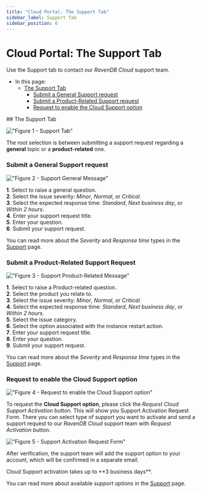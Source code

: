 ```yaml
---
title: "Cloud Portal: The Support Tab"
sidebar_label: Support Tab
sidebar_position: 6
---
```



# Cloud Portal: The Support Tab

<Admonition type="note" title="Note">

Use the Support tab to contact our *RavenDB Cloud* support team.

* In this page:  
  * [The Support Tab](../../cloud/portal/cloud-portal-support-tab#the-support-tab)  
     * [Submit a General Support request](../../cloud/portal/cloud-portal-support-tab#submit-a-general-support-request)  
     * [Submit a Product-Related Support request](../../cloud/portal/cloud-portal-support-tab#submit-a-product-related-support-request)
     * [Request to enable the Cloud Support option](../../cloud/portal/cloud-portal-support-tab#request-to-enable-the-cloud-support-option)
</Admonition>
## The Support Tab

!["Figure 1 - Support Tab"](./assets/portal-support-tab.png)

The root selection is between submitting a support request regarding a **general** topic or a **product-related** one.  
### Submit a General Support request  

!["Figure 2 - Support General Message"](./assets/portal-support-general-question-cloud-support.png)

   **1**. Select to raise a general question.  
   **2**. Select the issue severity: *Minor*, *Normal*, or *Critical*.  
   **3**. Select the expected response time: *Standard*, *Next business day*, or *Within 2 hours*.  
   **4**. Enter your support request title.  
   **5**. Enter your question.  
   **6**. Submit your support request.

You can read more about the *Severity* and *Response time* types in the [Support](../../cloud/cloud-support#response-time-types) page.
### Submit a Product-Related Support Request  

!["Figure 3 - Support Product-Related Message"](./assets/portal-support-instance-related-question-cloud-support.png)
    
   **1**. Select to raise a Product-related question.  
   **2**. Select the product you relate to.  
   **3**. Select the issue severity: *Minor*, *Normal*, or *Critical*.  
   **4**. Select the expected response time: *Standard*, *Next business day*, or *Within 2 hours*.  
   **5**. Select the issue category.  
   **6**. Select the option associated with the instance restart action.  
   **7**. Enter your support request title.  
   **8**. Enter your question.  
   **9**. Submit your support request.

You can read more about the *Severity* and *Response time* types in the [Support](../../cloud/cloud-support#response-time-types) page.
### Request to enable the Cloud Support option

!["Figure 4 - Request to enable the Cloud Support option"](./assets/portal-support-request-cloud-support-on-free-support.png)

To request the **Cloud Support option**, please click the *Request Cloud Support Activation* button.
This will show you Support Activation Request Form. There you can select type of support you want to activate and send a
support request to our *RavenDB Cloud* support team with *Request Activation* button.

!["Figure 5 - Support Activation Request Form"](./assets/portal-support-activation-request-form.png)


After verification, the support team will add the support option to your account, which 
will be confirmed in a separate email.

<Admonition type="info" title="Info">
Cloud Support activation takes up to **3 business days**.
</Admonition>

You can read more about available *support options* in the [Support](../../cloud/cloud-support#available-support-options) page.


